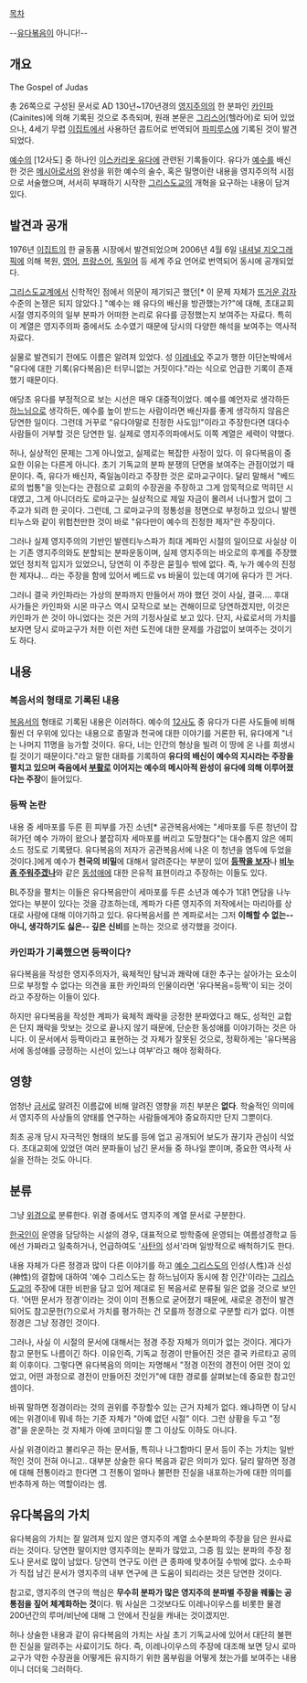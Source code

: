 [[목차]]

--[[유다]]볶음이 아니다!--

== 개요 ==
The Gospel of Judas

총 26쪽으로 구성된 문서로 AD 130년~170년경의 [[영지주의]]의 한 분파인 [[카인]]파(Cainites)에 의해 기록된 것으로 추측되며, 원래 본문은 [[그리스어]](헬라어)로 되어 있었으나, 4세기 무렵 [[이집트]]에서 사용하던 콥트어로 번역되어 [[파피루스]]에 기록된 것이 발견되었다.

[[예수]]의 [12사도] 중 하나인 [[유다 가롯|이스카리옷 유다]]에 관련된 기록들이다. 유다가 [[예수]]를 배신한 것은 [[메시아]]로서의 완성을 위한 예수의 술수, 혹은 밀명이란 내용을 영지주의적 시점으로 서술했으며, 서서히 부패하기 시작한 [[그리스도교]]의 개혁을 요구하는 내용이 담겨 있다.

== 발견과 공개 ==
1976년 [[이집트]]의 한 골동품 시장에서 발견되었으며 2006년 4월 6일 [[내셔널 지오그래픽]]에 의해 복원, [[영어]], [[프랑스어]], [[독일어]] 등 세계 주요 언어로 번역되어 동시에 공개되었다.

[[그리스도교]]계에서 신학적인 점에서 의문이 제기되곤 했던[* 이 문제 자체가 [[뜨거운 감자]] 수준의 논쟁은 되지 않았다.] "예수는 왜 유다의 배신을 방관했는가?"에 대해, 초대교회 시절 영지주의의 일부 분파가 어떠한 논리로 유다를 긍정했는지 보여주는 자료다. 특히 이 계열은 영지주의파 중에서도 소수였기 때문에 당시의 다양한 해석을 보여주는 역사적 자료다.

실물로 발견되기 전에도 이름은 알려져 있었다. 성 [[이레네오]] 주교가 행한 이단논박에서 "유다에 대한 기록(유다복음)은 터무니없는 거짓이다."라는 식으로 언급한 기록이 존재했기 때문이다.

애당초 유다를 부정적으로 보는 시선은 매우 대중적이었다. 예수를 예언자로 생각하든 [[야훼|하느님]]으로 생각하든, 예수를 높이 받드는 사람이라면 배신자를 좋게 생각하지 않음은 당연한 일이다. 그런데 거꾸로 "유다야말로 진정한 사도임!"이라고 주장한다면 대다수 사람들이 거부할 것은 당연한 일. 실제로 영지주의파에서도 이쪽 계열은 세력이 약했다.

허나, 실상적인 문제는 그게 아니었고, 실제로는 복잡한 사정이 있다. 이 유다복음이 중요한 이유는 다른게 아니다. 초기 기독교의 분파 분쟁의 단면을 보여주는 관점이었기 때문이다. 즉, 유다가 배신자, 죽일놈이라고 주장한 것은 로마교구이다. 달리 말해서 "베드로의 법통"을 잇는다는 관점으로 교회의 수장권을 주장하고 그게 암묵적으로 먹히던 시대였고, 그게 아니더라도 로마교구는 실상적으로 제일 자금이 몰려서 너나할거 없이 그 주교가 되려 한 곳이다. 그런데, 그 로마교구의 정통성을 정면으로 부정하고 있으니 발렌티누스와 같이 위험천만한 것이 바로 "유다만이 예수의 진정한 제자"란 주장이다. 

그러나 실제 영지주의의 기반인 발렌티누스파가 최대 계파인 시절의 일이므로 사실상 이는 기존 영지주의와도 분할되는 분파운동이며, 실제 영지주의는 바오로의 후계를 주장했었던 정치적 입지가 있었으니, 당연히 이 주장은 묻힐수 밖에 없다. 즉, 누가 예수의 진정한 제자냐... 라는 주장을 함에 있어서 베드로 vs 바울이 있는데 여기에 유다가 낀 거다. 

그러니 결국 카인파라는 가상의 분파까지 만들어서 까야 했던 것이 사실, 결국.... 후대 사가들은 카인파와 시몬 마구스 역시 모작으로 보는 견해이므로 당연하겠지만, 이것은 카인파가 쓴 것이 아니었다는 것은 거의 기정사실로 보고 있다. 단지, 사료로서의 가치를 보자면 당시 로마교구가 처한 이런 저런 도전에 대한 문제를 가감없이 보여주는 것이기도 하다.  

== 내용 ==
=== 복음서의 형태로 기록된 내용 ===
[[복음서]]의 형태로 기록된 내용은 이러하다. 예수의 [[12사도]] 중 유다가 다른 사도들에 비해 훨씬 더 우위에 있다는 내용으로 종말과 천국에 대한 이야기를 거론한 뒤, 유다에게 "너는 나머지 11명을 능가할 것이다. 유다, 너는 인간의 형상을 빌려 이 땅에 온 나를 희생시킬 것이기 때문이다."라고 말한 대화를 기록하여 '''유다의 배신이 예수의 지시라는 주장을 펼치고 있으며 죽음에서 [[부활]]로 이어지는 예수의 메시아적 완성이 유다에 의해 이루어졌다는 주장'''이 들어있다.

=== 등짝 논란 ===
내용 중 세마포를 두른 흰 피부를 가진 소년[* 공관복음서에는 "세마포를 두른 청년이 잡혀가던 예수 가까이 왔으나 붙잡히자 세마포를 버리고 도망쳤다"는 대수롭지 않은 에피소드 정도로 기록됐다. 유다복음의 저자가 공관복음서에 나온 이 청년을 염두에 두었을 것이다.]에게 예수가 '''천국의 비밀'''에 대해서 알려준다는 부분이 있어 '''[[등짝을 보자]]'''나 '''[[비누 좀 주워줘|비누 좀 주워주겠나]]'''와 같은 [[동성애]]에 대한 은유적 표현이라고 주장하는 이들도 있다.

BL주장을 펼치는 이들은 유다복음만이 세마포를 두른 소년과 예수가 1대1 면담을 나누었다는 부분이 있다는 것을 강조하는데, 계파가 다른 영지주의 저작에서는 마리아를 상대로 사랑에 대해 이야기하고 있다. 유다복음서를 쓴 계파로서는 그저 '''이해할 수 없는--아니, 생각하기도 싫은-- 깊은 신비'''를 논하는 것으로 생각했을 것이다.

=== 카인파가 기록했으면 등짝이다? ===
유다복음을 작성한 영지주의자가, 육체적인 탐닉과 쾌락에 대한 추구는 살아가는 요소이므로 부정할 수 없다는 의견을 표한 카인파의 인물이라면 '유다복음=등짝'이 되는 것이라고 주장하는 이들이 있다.

하지만 유다복음을 작성한 계파가 육체적 쾌락을 긍정한 분파였다고 해도, 성적인 교합은 단지 쾌락을 맛보는 것으로 끝나지 않기 때문에, 단순한 동성애를 이야기하는 것은 아니다. 이 문서에서 등짝이라고 표현하는 것 자체가 잘못된 것으로, 정확하게는 '유다복음서에 동성애를 긍정하는 시선이 있느냐 여부'라고 해야 정확하다.

== 영향 ==
엄청난 [[금서]]로 알려진 이름값에 비해 알려진 영향을 끼친 부분은 '''없다'''. 학술적인 의미에서 영지주의 사상들의 양태를 연구하는 사람들에게야 중요하지만 단지 그뿐이다.

최초 공개 당시 자극적인 형태의 보도를 등에 업고 공개되어 보도가 끊기자 관심이 식었다. 초대교회에 있었던 여러 분파들이 남긴 문서들 중 하나일 뿐이며, 중요한 역사적 사실을 전하는 것도 아니다.

== 분류 ==
그냥 [[위경]]으로 분류한다. 위경 중에서도 영지주의 계열 문서로 구분한다.

[[한국인]]이 운영을 담당하는 시설의 경우, 대표적으로 방학중에 운영되는 여름성경학교 등에선 가짜라고 일축하거나, 언급하여도 '[[사탄]]의 성서'라며 일방적으로 배척하기도 한다.

내용 자체가 다른 정경과 많이 다른 이야기를 하고 [[예수 그리스도]]의 인성(人性)과 신성(神性)의 결합에 대하여 '예수 그리스도는 참 하느님이자 동시에 참 인간'이라는 [[그리스도교]]의 주장에 대한 비판을 담고 있어 제대로 된 복음서로 분류될 일은 없을 것으로 보인다. '어떤 문서가 정경'이라는 것이 이미 전통으로 굳어졌기 때문에, 새로운 경전이 발견되어도 참고문헌(?)으로서 가치를 평가하는 건 모를까 정경으로 구분할 리가 없다. 이젠 정경은 그냥 정경인 것이다.

그러나, 사실 이 시절의 문서에 대해서는 정경 주장 자체가 의미가 없는 것이다. 게다가 참고 문헌도 나름이긴 하다. 이유인즉, 기독교 정경이 만들어진 것은 결국 카르타고 공의회 이후이다. 그렇다면 유다복음의 의미는 자명해서 "정경 이전의 경전이 어떤 것이 있었고, 어떤 과정으로 경전이 만들어진 것인가"에 대한 경로를 살펴보는데 중요한 참고인 셈이다. 

바꿔 말하면 정경이라는 것의 권위를 주장할수 있는 근거 자체가 없다. 왜냐하면 이 당시에는 위경이네 뭐네 하는 기준 자체가 "아예 없던 시절" 이다. 그런 상황을 두고 "정경"을 운운하는 것 자체가 아예 코미디일 뿐 그 이상도 이하도 아니다. 

사실 위경이라고 불리우곤 하는 문서들, 특히나 나그함마디 문서 등이 주는 가치는 일반적인 것이 전혀 아니고.. 대부분 상술한 유다 복음과 같은 의미가 있다. 달리 말하면 정경에 대해 전통이라고 한다면 그 전통이 얼마나 불편한 진실을 내포하는가에 대한 의미를 반추하게 하는 역할이라는 셈. 

== 유다복음의 가치 ==
유다복음의 가치는 잘 알려져 있지 않은 영지주의 계열 소수분파의 주장을 담은 원사료라는 것이다. 당연한 말이지만 영지주의는 분파가 많았고, 그중 힘 있는 분파의 주장 정도나 문서로 많이 남았다. 당연히 연구도 이런 큰 종파에 맞추어질 수밖에 없다. 소수파가 직접 남긴 문서가 영지주의 내부 연구에 큰 도움이 되리라는 것은 당연한 것이다.

참고로, 영지주의 연구의 핵심은 '''무수히 분파가 많은 영지주의 분파별 주장을 꿰뚫는 공통점을 짚어 체계화하는 것'''이다. 뭐 사실은 그것보다도 이레나이우스를 비롯한 물경 200년간의 루머/비난에 대해 그 안에서 진실을 캐내는 것이겠지만. 

허나 상술한 내용과 같이 유다복음의 가치는 사실 초기 기독교사에 있어서 대단히 불편한 진실을 알려주는 사료이기도 하다. 즉, 이레나이우스의 주장에 대조해 보면 당시 로마교구가 약한 수장권을 어떻게든 유지하기 위한 몸부림을 어떻게 쳤는가를 보여주는 내용이니 더더욱 그러하다. 
